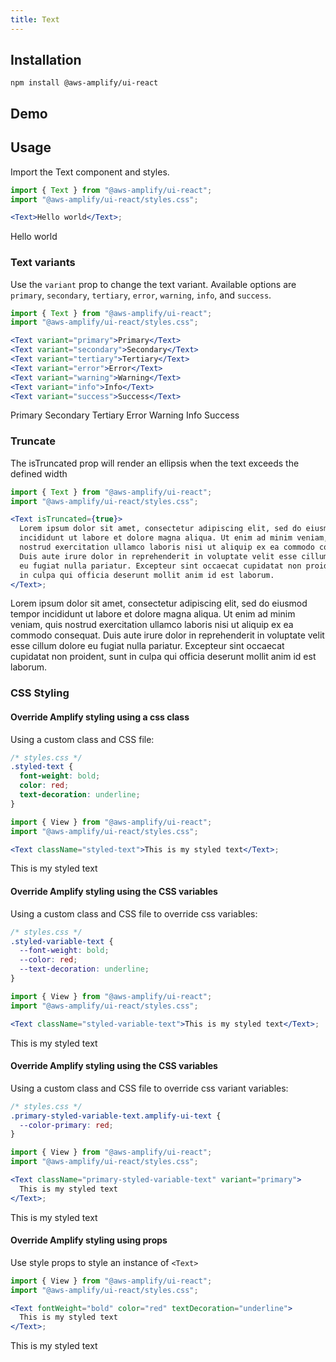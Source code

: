 ```yaml
---
title: Text
---
```



## Installation

```
npm install @aws-amplify/ui-react
```

## Demo

<TextDemo />

## Usage

Import the Text component and styles.

```jsx
import { Text } from "@aws-amplify/ui-react";
import "@aws-amplify/ui-react/styles.css";

<Text>Hello world</Text>;
```

<Text>Hello world</Text>

### Text variants

Use the `variant` prop to change the text variant. Available options are `primary`, `secondary`, `tertiary`, `error`, `warning`, `info`, and `success`.

```jsx
import { Text } from "@aws-amplify/ui-react";
import "@aws-amplify/ui-react/styles.css";

<Text variant="primary">Primary</Text>
<Text variant="secondary">Secondary</Text>
<Text variant="tertiary">Tertiary</Text>
<Text variant="error">Error</Text>
<Text variant="warning">Warning</Text>
<Text variant="info">Info</Text>
<Text variant="success">Success</Text>
```

<Text variant="primary">Primary</Text>
<Text variant="secondary">Secondary</Text>
<Text variant="tertiary">Tertiary</Text>
<Text variant="error">Error</Text>
<Text variant="warning">Warning</Text>
<Text variant="info">Info</Text>
<Text variant="success">Success</Text>

### Truncate

The isTruncated prop will render an ellipsis when the text exceeds the defined width

```jsx
import { Text } from "@aws-amplify/ui-react";
import "@aws-amplify/ui-react/styles.css";

<Text isTruncated={true}>
  Lorem ipsum dolor sit amet, consectetur adipiscing elit, sed do eiusmod tempor
  incididunt ut labore et dolore magna aliqua. Ut enim ad minim veniam, quis
  nostrud exercitation ullamco laboris nisi ut aliquip ex ea commodo consequat.
  Duis aute irure dolor in reprehenderit in voluptate velit esse cillum dolore
  eu fugiat nulla pariatur. Excepteur sint occaecat cupidatat non proident, sunt
  in culpa qui officia deserunt mollit anim id est laborum.
</Text>;
```

<Text isTruncated={true}>
  Lorem ipsum dolor sit amet, consectetur adipiscing elit, sed do eiusmod tempor
  incididunt ut labore et dolore magna aliqua. Ut enim ad minim veniam, quis
  nostrud exercitation ullamco laboris nisi ut aliquip ex ea commodo consequat.
  Duis aute irure dolor in reprehenderit in voluptate velit esse cillum dolore
  eu fugiat nulla pariatur. Excepteur sint occaecat cupidatat non proident, sunt
  in culpa qui officia deserunt mollit anim id est laborum.
</Text>

### CSS Styling

#### Override Amplify styling using a css class

Using a custom class and CSS file:

```css
/* styles.css */
.styled-text {
  font-weight: bold;
  color: red;
  text-decoration: underline;
}
```

```jsx
import { View } from "@aws-amplify/ui-react";
import "@aws-amplify/ui-react/styles.css";

<Text className="styled-text">This is my styled text</Text>;
```

<Text className="styled-text">This is my styled text</Text>

#### Override Amplify styling using the CSS variables

Using a custom class and CSS file to override css variables:

```css
/* styles.css */
.styled-variable-text {
  --font-weight: bold;
  --color: red;
  --text-decoration: underline;
}
```

```jsx
import { View } from "@aws-amplify/ui-react";
import "@aws-amplify/ui-react/styles.css";

<Text className="styled-variable-text">This is my styled text</Text>;
```

<Text className="styled-variable-text">This is my styled text</Text>

#### Override Amplify styling using the CSS variables

Using a custom class and CSS file to override css variant variables:

```css
/* styles.css */
.primary-styled-variable-text.amplify-ui-text {
  --color-primary: red;
}
```

```jsx
import { View } from "@aws-amplify/ui-react";
import "@aws-amplify/ui-react/styles.css";

<Text className="primary-styled-variable-text" variant="primary">
  This is my styled text
</Text>;
```

<Text className="primary-styled-variable-text" variant="primary">
  This is my styled text
</Text>

#### Override Amplify styling using props

Use style props to style an instance of `<Text>`

```jsx
import { View } from "@aws-amplify/ui-react";
import "@aws-amplify/ui-react/styles.css";

<Text fontWeight="bold" color="red" textDecoration="underline">
  This is my styled text
</Text>;
```

<Text fontWeight="bold" color="red" textDecoration="underline">
  This is my styled text
</Text>
